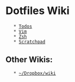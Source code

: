 = Dotfiles Wiki =
    * [[Todos]]
    * [[Vim]]
    * [[Zsh]]
    * [[Scratchpad]]
== Other Wikis: ==
    * [[wiki0:index|~/Dropbox/wiki]]
